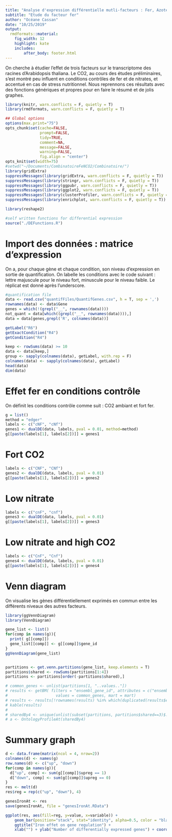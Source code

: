 ---
title: "Analyse d'expression différentielle mutli-facteurs : Fer, Azote et CO2"
subtitle: "Etude du facteur fer"
author: "Océane Cassan"
date: "10/25/2019"
output: 
  rmdformats::material:
    fig_width: 12
    highlight: kate
    includes:
        after_body: footer.html
---

On cherche à étudier l'effet de trois facteurs sur le transcriptome des racines d'Arabidopsis thaliana.
Le CO2, au cours des études préliminaires, s'est montré peu influent en conditions contrôles de fer et de nitrates, et accentué en cas de stress nutritionnel.
Nous reprennons ces résultats avec des fonctions génériques et propres pour en faire le résumé et de jolis graphes.


```{r knitr_init, echo=FALSE, cache=FALSE}
library(knitr, warn.conflicts = F, quietly = T)
library(rmdformats, warn.conflicts = F, quietly = T)

## Global options
options(max.print="75")
opts_chunk$set(cache=FALSE,
               prompt=FALSE,
               tidy=TRUE,
               comment=NA,
               message=FALSE,
               warning=FALSE,
               fig.align = "center")
opts_knit$set(width=75)
#setwd("~/Documents/CombinatoireFeNCO2/Combinatoire/")
library(gridExtra)
suppressMessages(library(gridExtra, warn.conflicts = F, quietly = T))
suppressMessages(library(stringr, warn.conflicts = F, quietly = T))
suppressMessages(library(ggpubr, warn.conflicts = F, quietly = T))
suppressMessages(library(ggplot2, warn.conflicts = F, quietly = T))
suppressMessages(library(clusterProfiler, warn.conflicts = F, quietly = T))
suppressMessages(library(enrichplot, warn.conflicts = F, quietly = T))

library(reshape2)

#self written functions for differential expression
source("./DEFunctions.R")
```


# Import des données : matrice d'expression

On a, pour chaque gène et chaque condition, son niveau d'expression en sortie de quantification.
On labelle les conditions avec le code suivant : lettre majuscule pour le niveau fort, minuscule pour le niveau faible. Le réplicat est donné après l'underscore.

```{r data}
#quantification file
data <- read.csv("quantifFiles/QuantifGenes.csv", h = T, sep = ',')
rownames(data) <- data$Gene
genes = which(!(grepl("__", rownames(data))))
not_quant = data[which((grepl("__", rownames(data)))),]
data = data[genes,grepl('R', colnames(data))]

getLabel("R6")
getExactCondition("R4")
getCondition("R4")

keep <- rowSums(data) >= 10
data <- data[keep,]
group <- sapply(colnames(data), getLabel, with.rep = F)
colnames(data) <- sapply(colnames(data), getLabel)
head(data)
dim(data)
```



# Effet fer en conditions contrôle

On définit les conditions contrôle comme suit : CO2 ambiant et fort fer.

```{r contr}
g = list()
method = "edger"
labels <- c("cNF", "cNf")
genes1 <- dualDE(data, labels, pval = 0.01, method=method)
g[[paste(labels[1], labels[2])]] = genes1
```

# Fort CO2

```{r lowN}
labels <- c("CNF", "CNf")
genes2 <- dualDE(data, labels, pval = 0.01)
g[[paste(labels[1], labels[2])]] = genes2
```

# Low nitrate

```{r lowF}
labels <- c("cnF", "cnf")
genes3 <- dualDE(data, labels, pval = 0.01)
g[[paste(labels[1], labels[2])]] = genes3
```

# Low nitrate and high CO2

```{r lowBoth}
labels <- c("CnF", "Cnf")
genes4 <- dualDE(data, labels, pval = 0.01)
g[[paste(labels[1], labels[2])]] = genes4
```


# Venn diagram

On visualise les gènes différentiellement exprimés en commun entre les différents niveaux des autres facteurs.

```{r venn}

library(ggVennDiagram)
library(VennDiagram)

gene_list <- list()
for(comp in names(g)){
  print( g[[comp]])
  gene_list[[comp]] <- g[[comp]]$gene_id
}
ggVennDiagram(gene_list)


partitions <- get.venn.partitions(gene_list, keep.elements = T)
partitions$shared <- rowSums(partitions[1:4])
partitions <- partitions[order(-partitions$shared),]

# common_genes <- unlist(partitions[1, "..values.."])
# results <- getBM( filters = "ensembl_gene_id", attributes = c("ensembl_gene_id", "description", "external_gene_name", "entrezgene_id"),
#                     values = common_genes, mart = mart)
# results <- results[!rownames(results) %in% which(duplicated(results$ensembl_gene_id)), ]
# kable(results)
# 
# sharedBy4 <- unique(unlist(subset(partitions, partitions$shared==3)$..values..))
# a <- OntologyProfileAt(sharedBy4)
```

# Summary graph

```{r barplot}
d <- data.frame(matrix(ncol = 4, nrow=2))
colnames(d) <- names(g)
row.names(d) <- c("up", "down")
for(comp in names(g)){
  d["up", comp] <- sum(g[[comp]]$upreg == 1)
  d["down", comp] <- sum(g[[comp]]$upreg == 0)
}
res <- melt(d)
res$reg = rep(c("up", "down"), 4)

genesIronAt <- res
save(genesIronAt, file = "genesIronAt.RData")

ggplot(res, aes(fill=reg, y=value, x=variable)) + 
    geom_bar(position="stack", stat="identity", alpha=0.5, color = "black") +
    ggtitle("Iron effet on gene regulation") +
    xlab("") + ylab("Number of differentially expressed genes") + coord_flip()
```